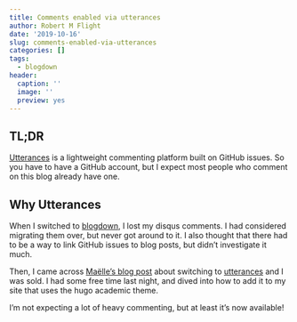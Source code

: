 ```yaml
---
title: Comments enabled via utterances
author: Robert M Flight
date: '2019-10-16'
slug: comments-enabled-via-utterances
categories: []
tags:
  - blogdown
header:
  caption: ''
  image: ''
  preview: yes
---
```


## TL;DR

[Utterances](https://utteranc.es/) is a lightweight commenting platform built
on GitHub issues. So you have to have a GitHub account, but I expect most people
who comment on this blog already have one.

## Why Utterances

When I switched to [blogdown](https://bookdown.org/yihui/blogdown/), I lost
my disqus comments. I had considered migrating them over, but never got around
to it. I also thought that there had to be a way to link GitHub issues to
blog posts, but didn't investigate it much.

Then, I came across [Maëlle's blog post](https://masalmon.eu/2019/10/02/disqus/) about switching to [utterances](https://uteranc.es)
and I was sold. I had some free time last night, and dived into how to add it
to my site that uses the hugo academic theme.

I'm not expecting a lot of heavy commenting, but at least it's now available!
